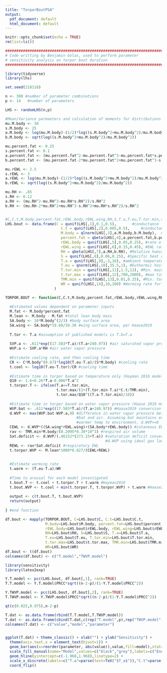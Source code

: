 ---
title: "TorporBoutPSA"
output:
  pdf_document: default
  html_document: default
---

```{r setup, include=FALSE}
knitr::opts_chunk$set(echo = TRUE)
rm(list=ls())

#########################################################################
# Code writting by Benjamin Golas, used to perform parameter 
# sensitivity analysis on torpor bout duration
#########################################################################
```

```{r LHS generation}
library(tidyverse)
library(lhs)

set.seed(210118)

n <- 300 #number of parameter combinations
p <- 14   #number of parameters

LHS <- randomLHS(n,p)

#Mean/Variance parmaeters and calculation of moments for distributions of interest in sensitivity analysis
mu.M.body <- 30
s.M.body <- 25
a.M.body <- log(mu.M.body)-(1/2)*log((s.M.body^2+mu.M.body^2)/mu.M.body^2)
b.M.body <- sqrt(log((s.M.body^2+mu.M.body^2)/mu.M.body^2))

mu.percent.fat <- 0.25
s.percent.fat <- 0.1
a.percent.fat <- (mu.percent.fat^2-mu.percent.fat^3-mu.percent.fat*s.percent.fat^2)/s.percent.fat^2
b.percent.fat <- (mu.percent.fat-2*mu.percent.fat^2+mu.percent.fat^3-s.percent.fat^2+mu.percent.fat*s.percent.fat^2)/s.percent.fat^2

mu.rEWL <- 2.5
s.rEWL <- 3
a.rEWL <- log(mu.M.body)-(1/2)*log((s.M.body^2+mu.M.body^2)/mu.M.body^2)
b.rEWL <- sqrt(log((s.M.body^2+mu.M.body^2)/mu.M.body^2))

mu.RH <- .85
s.RH <- 0.12
a.RH <- (mu.RH^2-mu.RH^3-mu.RH*s.RH^2)/s.RH^2
b.RH <- (mu.RH-2*mu.RH^2+mu.RH^3-s.RH^2+mu.RH*s.RH^2)/s.RH^2


#C,C.t,M.body,percent.fat,rEWL.body,rEWL.wing,RH,S,T.a,T.eu,T.tor.min,t.tor.max,TMR.min,WR
LHS.bout <- data.frame(C = qunif(LHS[,1],0.1,0.5),       #conductance
                         C.t = qunif(LHS[,2],0.005,0.5),     #conductance in torpor
                         M.body = qlnorm(LHS[,3],a.M.body,b.M.body),  #body mass
                         percent.fat = qbeta(LHS[,4],a.percent.fat,b.percent.fat),  #percent M.b that's fat
                         rEWL.body = qunif(LHS[,5],0.05,0.25), #rate of cutaneous EWL attributable to body
                         rEWL.wing = qunif(LHS[,6],0.15,0.45), #EWL rate attributable to wings
                         RH = qbeta(LHS[,7],a.RH,b.RH), #Relative humidity
                         S = qunif(LHS[,8],0.06,0.25), #Specific heat of tissue
                         T.a = qunif(LHS[,9],-3,16), #ambient temperature
                         T.eu = qnorm(LHS[,10],35.5,1), #Euthermic host temperature
                         T.tor.min = qunif(LHS[,11],1.5,12), #Min. maintained torpor temp
                         t.tor.max = qunif(LHS[,12],700,2000), #max time spent in torpor
                         TMR.min = qunif(LHS[,13],0.01,0.25), #Min. torpid metabolic rate
                         WR = qunif(LHS[,14],10,100) #Warming rate for arousal
                      )

```

```{r function}

TORPOR.BOUT <- function(C,C.t,M.body,percent.fat,rEWL.body,rEWL.wing,RH,S,T.a,T.eu,T.tor.min,t.tor.max,TMR.min,WR){
  
  #Estimated values dependent on parameter inputs
  M.fat <- M.body*percent.fat
  M.lean <- M.body - M.fat #total lean body mass
  SA.body <- 10*M.body^(2/3) #body surface area
  SA.wing <- SA.body*19.68/39.36 #wing surface area, per Haase2019
  
  T.tor <- T.a #assumption of published models is T.b=T.a
  
  SVP.a <- .611*exp((17.503*T.a)/(T.a+240.97)) #air saturated vapor pressure
  WVP.a <- SVP.a*RH #air water vapor pressure
  
  #Estimate cooling rate, and then cooling time
  CR <- C*M.body^(0.67)*log10(T.eu-T.a)/(S*M.body) #cooling rate
  t.cool <- log10(T.eu-T.tor)/CR #cooling time
  
  #Estimate time in torpor based on temperature only (Hayman 2016 model)
  Q10 <- 1.6+0.26*T.a-0.006*T.a^2
  t.torpor.T <- ifelse(T.a<=T.tor.min, 
                       t.tor.max/(1+(T.tor.min-T.a)*C.t/TMR.min),
                       t.tor.max/Q10^((T.a-T.tor.min)/10))
  
  #Estimate time in torpor based on water vapor pressure (Haase 2019 model)
  WVP.bat <- .611*exp((17.503*T.a)/(T.a+240.97)) #Haase2019 conversion
  d.WVP <- max(WVP.bat-WVP.a,0) #difference in water vapor pressure between
                                #bat and air. Assuming bat maintains equal or
                                #warmer temp to environment, d.WVP>=0
  CEWL <- d.WVP*((SA.wing*rEWL.wing)+(SA.body*rEWL.body)) #cutaneous EWL
  rav <- TMR.min*M.body/(0.2095*0.30*10^3) #respired air volume
  Sat.deficit <- d.WVP/(.46152*(273.15+T.a)) #saturation deficit converting 
                                             #d.WVP using ideal gas law
  REWL <- rav*Sat.deficit #respiratory EWL
  t.torpor.WVP <- M.lean*1000*0.027/(CEWL+REWL)
  
  
  #Estimate warming rate
  t.warm <- (T.eu-T.a)/WR
  
  #Time to arousal for each model investigated
  t.bout.T <- t.cool + t.torpor.T + t.warm #Hayman2016
  t.bout.WVP <- t.cool + min(t.torpor.T, t.torpor.WVP) + t.warm #Haase2019
  
  output <- c(t.bout.T, t.bout.WVP)
  return(output)
  
} #end function

```

```{r run function}

df.bout <- mapply(TORPOR.BOUT, C=LHS.bout$C, C.t=LHS.bout$C.t, 
                  M.body=LHS.bout$M.body, percent.fat=LHS.bout$percent.fat,
                  rEWL.body=LHS.bout$rEWL.body, rEWL.wing=LHS.bout$rEWL.wing,
                  RH=LHS.bout$RH, S=LHS.bout$S, T.a=LHS.bout$T.a,
                  T.eu=LHS.bout$T.eu, T.tor.min=LHS.bout$T.tor.min,
                  t.tor.max=LHS.bout$t.tor.max, TMR.min=LHS.bout$TMR.min,
                  WR=LHS.bout$WR)
df.bout <- t(df.bout)
colnames(df.bout) <- c("T.model","TWVP.model")
```

```{r sensitivity analysis with function output}
library(sensitivity)
library(latex2exp)

Y.T.model <- pcc(LHS.bout, df.bout[,1], rank=TRUE)
T.T.model <- Y.T.model$PRCC*sqrt((n-2-p)/(1-Y.T.model$PRCC^2))

Y.TWVP.model <- pcc(LHS.bout, df.bout[,2], rank=TRUE)
T.TWVP.model <- Y.TWVP.model$PRCC*sqrt((n-2-p)/(1-Y.T.model$PRCC^2))

qt(c(0.025,0.975),n-2-p)

T.dat <- as.data.frame(rbind(T.T.model,T.TWVP.model))
T.dat <- as.data.frame(cbind(T.dat,c(rep("T.model",p),rep("TWVP.model",p)),rep(rownames(T.T.model),2)))
colnames(T.dat) <- c("value","model","parameter")


ggplot(T.dat) + theme_classic() + xlab("") + ylab("Sensitivity") +
  theme(axis.text.x = element_text(hjust=1)) +
  geom_bar(aes(x=reorder(parameter, abs(value)),value,fill=model),stat="identity",position=position_dodge()) +
  scale_fill_manual(name="Model",values=c("black","grey"),labels=c("Energetics","Hydration")) +
  geom_hline(yintercept=c(-1.968,1.968),linetype=2) +
  scale_x_discrete(labels=c("T.a"=parse(text=TeX("$T_a$")),"C.t"=parse(text=TeX("$C_t$")),"RH"="RH","T.tor.min"=parse(text=TeX("$T_{tor,min}$")),"TMR.min"=parse(text=TeX("$TMR_{min}$")),"rEWL.body"=parse(text=TeX("$rEWL_{body}$")),"t.tor.max"=parse(text=TeX("$t_{tor,max}$")),"M.body"=parse(text=TeX("$M_{body}$")),"C"=parse(text=TeX("$C_{eu}$")),"percent.fat"="percent fat","S"="S","rEWL.wing"=parse(text=TeX("$rEWL_{wing}$")),"WR"="WR","T.eu"=parse(text=TeX("$T_{eu}$")))) +
  coord_flip()
```


